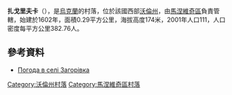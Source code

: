 {{coord|51|11|53|N|25|31|36|E|scale:30000|display=title}}

'''扎戈里夫卡'''（{{lang-uk|Загорівка}}），是[[烏克蘭|烏克蘭]]的村落，位於該國西部[[沃倫州|沃倫州]]，由[[馬涅維奇區|馬涅維奇區]]負責管轄，始建於1602年，面積0.29平方公里，海拔高度174米，2001年人口111，人口密度每平方公里382.76人。

==參考資料==
* [http://weather.in.ua/ua/volynskaja/8179 Погода в селі Загорівка] {{Wayback|url=http://weather.in.ua/ua/volynskaja/8179 |date=20111219113153 }}

[[Category:沃倫州村落|Category:沃倫州村落]]
[[Category:馬涅維奇區村落|Category:馬涅維奇區村落]]


{{Volyn-geo-stub}}